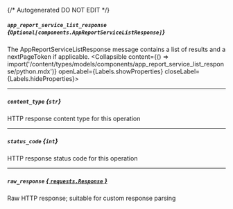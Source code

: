 {/* Autogenerated DO NOT EDIT  */}

##### `app_report_service_list_response` *{`Optional[components.AppReportServiceListResponse]`}*
The AppReportServiceListResponse message contains a list of results and a nextPageToken if applicable.
<Collapsible content={() => import('/content/types/models/components/app_report_service_list_response/python.mdx')} openLabel={Labels.showProperties} closeLabel={Labels.hideProperties}>
</Collapsible>

---
##### `content_type` *{`str`}*
HTTP response content type for this operation

---
##### `status_code` *{`int`}*
HTTP response status code for this operation

---
##### `raw_response` [*{ `requests.Response` }*](https://requests.readthedocs.io/en/latest/api/#requests.Response)
Raw HTTP response; suitable for custom response parsing


